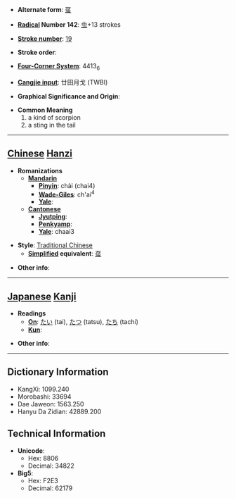 * '''Alternate form''': [[虿]]

* '''[[Wiktionary:Chinese radical index| Radical]] Number 142''': [[Wiktionary:Chinese radical index 虫|虫]]+13 strokes

* '''[[Wiktionary:Chinese total strokes index|Stroke number]]''': [[Wiktionary:Chinese total strokes index 19|19]]

* '''Stroke order''': 

* '''[[Wiktionary:Chinese four corner index|Four-Corner System]]''': 4413<sub>6</sub>

* '''[[Wiktionary:Chinese Cangjie index|Cangjie input]]''': 廿田月戈 (TWBI)

* '''Graphical Significance and Origin''': 

* '''Common Meaning'''
*#a kind of scorpion
*# a sting in the tail


----

== [[Chinese]] [[Hanzi]] ==

* '''Romanizations'''
** '''[[Mandarin]]'''
*** '''[[Pinyin]]''': chài (chai4)
*** '''[[Wade-Giles]]''': ch'ai<sup>4</sup>
*** '''[[Yale]]''': 
** '''[[Cantonese]]'''
*** '''[[Jyutping]]''':
*** '''[[Penkyamp]]''': 
*** '''[[Yale]]''': chaai3

* '''Style''': [[Traditional Chinese]] 
** '''[[Simplified Chinese|Simplified]] equivalent''': [[虿]]

* '''Other info''': 

----

== [[Japanese]] [[Kanji]] ==

* '''Readings'''
** '''[[On]]''': [[たい]] (tai), [[たつ]] (tatsu), [[たち]] (tachi)
** '''[[Kun]]''': 

* '''Other info''':  

----

== Dictionary Information ==

* KangXi: 1099.240
* Morobashi: 33694
* Dae Jaweon: 1563.250
* Hanyu Da Zidian: 42889.200

== Technical Information ==

* '''Unicode''':
** Hex: 8806
** Decimal: 34822
* '''Big5''':
** Hex: F2E3
** Decimal: 62179
